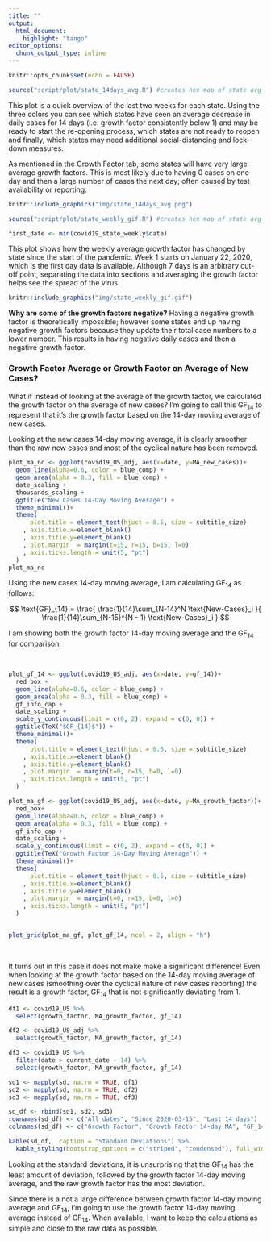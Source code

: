 ```yaml
---
title: ""
output:
  html_document:
    highlight: "tango"
editor_options: 
  chunk_output_type: inline
---
```


```r
knitr::opts_chunk$set(echo = FALSE)
```


```r
source("script/plot/state_14days_avg.R") #creates hex map of state avg gf for past n days
```


This plot is a quick overview of the last two weeks for each state.  Using the three colors you can see which states have seen an average decrease in daily cases for 14 days (i.e. growth factor consistently below 1) and may be ready to start the re-opening process, which states are not ready to reopen and finally, which states may need additional social-distancing and lock-down measures.  

As mentioned in the Growth Factor tab, some states will have very large average growth factors.  This is most likely due to having 0 cases on one day and then a large number of cases the next day; often caused by test availability or reporting.  

```r
knitr::include_graphics("img/state_14days_avg.png")
```


```r
source("script/plot/state_weekly_gif.R") #creates hex map of state avg gf for past n days

first_date <- min(covid19_state_weekly$date)
```


This plot shows how the weekly average growth factor has changed by state since the start of the pandemic.  Week 1 starts on January 22, 2020, which is the first day data is available.  Although 7 days is an arbitrary cut-off point, separating the data into sections and averaging the growth factor helps see the spread of the virus. 

```r
knitr::include_graphics("img/state_weekly_gif.gif")
```

**Why are some of the growth factors negative?**
Having a negative growth factor is theoretically impossible; however some states end up having negative growth factors because they update their total case numbers to a lower number.  This results in having negative daily cases and then a negative growth factor.  


### Growth Factor Average or Growth Factor on Average of New Cases? 

What if instead of looking at the average of the growth factor, we calculated the growth factor on the average of new cases?  I'm going to call this $\text{GF}_{14}$ to represent that it's the growth factor based on the 14-day moving average of new cases.  

Looking at the new cases 14-day moving average, it is clearly smoother than the raw new cases and most of the cyclical nature has been removed.  

```r
plot_ma_nc <- ggplot(covid19_US_adj, aes(x=date, y=MA_new_cases))+
  geom_line(alpha=0.6, color = blue_comp) +
  geom_area(alpha = 0.3, fill = blue_comp) +
  date_scaling +
  thousands_scaling +
  ggtitle("New Cases 14-Day Moving Average") +
  theme_minimal()+
  theme(
      plot.title = element_text(hjust = 0.5, size = subtitle_size)
    , axis.title.x=element_blank()
    , axis.title.y=element_blank()
    , plot.margin  = margin(t=15, r=15, b=15, l=0)
    , axis.ticks.length = unit(5, "pt")
  ) 
plot_ma_nc
```


Using the new cases 14-day moving average, I am calculating $\text{GF}_{14}$ as follows: 

$$
\text{GF}_{14} = \frac{
 \frac{1}{14}\sum_{N-14}^N \text{New-Cases}_i
}{
 \frac{1}{14}\sum_{N-15}^{N - 1} \text{New-Cases}_i
}
$$

I am showing both the growth factor 14-day moving average and the $\text{GF}_{14}$ for comparison.  

<br> 

```r
plot_gf_14 <- ggplot(covid19_US_adj, aes(x=date, y=gf_14))+
  red_box +
  geom_line(alpha=0.6, color = blue_comp) +
  geom_area(alpha = 0.3, fill = blue_comp) +
  gf_info_cap +
  date_scaling +
  scale_y_continuous(limit = c(0, 2), expand = c(0, 0)) +
  ggtitle(TeX("$GF_{14}$")) +
  theme_minimal()+
  theme(
      plot.title = element_text(hjust = 0.5, size = subtitle_size)
    , axis.title.x=element_blank()
    , axis.title.y=element_blank()
    , plot.margin  = margin(t=0, r=15, b=0, l=0)
    , axis.ticks.length = unit(5, "pt")
  ) 

plot_ma_gf <- ggplot(covid19_US_adj, aes(x=date, y=MA_growth_factor))+
  red_box+
  geom_line(alpha=0.6, color = blue_comp) +
  geom_area(alpha = 0.3, fill = blue_comp) +
  gf_info_cap +
  date_scaling +
  scale_y_continuous(limit = c(0, 2), expand = c(0, 0)) +
  ggtitle(TeX("Growth Factor 14-Day Moving Average")) +
  theme_minimal()+
  theme(
      plot.title = element_text(hjust = 0.5, size = subtitle_size)
    , axis.title.x=element_blank()
    , axis.title.y=element_blank()
    , plot.margin  = margin(t=0, r=15, b=0, l=0)
    , axis.ticks.length = unit(5, "pt")
  )


plot_grid(plot_ma_gf, plot_gf_14, ncol = 2, align = "h")
```

<br>  

It turns out in this case it does not make make a significant difference!  Even when looking at the growth factor based on the 14-day moving average of new cases (smoothing over the cyclical nature of new cases reporting) the result is a growth factor, $\text{GF}_{14}$ that is not significantly deviating from 1.  

 

```r
df1 <- covid19_US %>% 
  select(growth_factor, MA_growth_factor, gf_14)

df2 <- covid19_US_adj %>% 
  select(growth_factor, MA_growth_factor, gf_14)

df3 <- covid19_US %>% 
  filter(date > current_date - 14) %>%
  select(growth_factor, MA_growth_factor, gf_14)

sd1 <- mapply(sd, na.rm = TRUE, df1)
sd2 <- mapply(sd, na.rm = TRUE, df2)
sd3 <- mapply(sd, na.rm = TRUE, df3)

sd_df <- rbind(sd1, sd2, sd3)
rownames(sd_df) <- c("All dates", "Since 2020-03-15", "Last 14 days")
colnames(sd_df) <- c("Growth Factor", "Growth Factor 14-day MA", "GF_14")

kable(sd_df,  caption = "Standard Deviations") %>%
  kable_styling(bootstrap_options = c("striped", "condensed"), full_width = F, position = "float_left", font_size = 12)

```


Looking at the standard deviations, it is unsurprising that the $\text{GF}_{14}$ has the least amount of deviation, followed by the growth factor 14-day moving average, and the raw growth factor has the most deviation.  

Since there is a not a large difference between growth factor 14-day moving average and $\text{GF}_{14}$, I'm going to use the growth factor 14-day moving average instead of $\text{GF}_{14}$.  When available, I want to keep the calculations as simple and close to the raw data as possible.  